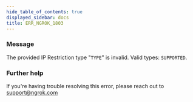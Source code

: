 ```yaml
---
hide_table_of_contents: true
displayed_sidebar: docs
title: ERR_NGROK_1803
---
```


### Message

The provided IP Restriction type "`TYPE`" is invalid. Valid types: `SUPPORTED`.

### Further help

If you're having trouble resolving this error, please reach out to [support@ngrok.com](mailto:support@ngrok.com?subject=Help%20with%20ERR_NGROK_1803)
